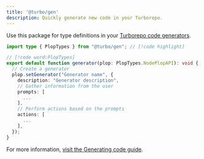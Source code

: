 ```yaml
---
title: '@turbo/gen'
description: Quickly generate new code in your Turborepo.
---
```


Use this package for type definitions in your [Turborepo code generators](/repo/docs/reference/generate).

```ts title="./turbo/generators/my-generator.ts"
import type { PlopTypes } from "@turbo/gen"; // [!code highlight]

// [!code word:PlopTypes]
export default function generator(plop: PlopTypes.NodePlopAPI): void {
  // Create a generator
  plop.setGenerator("Generator name", {
    description: "Generator description",
    // Gather information from the user
    prompts: [
      ...
    ],
    // Perform actions based on the prompts
    actions: [
      ...
    ],
  });
}
```

For more information, [visit the Generating code guide](/repo/docs/guides/generating-code).
